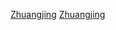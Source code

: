{{Catnav|人物|校友|中等學校校友|臺灣中等學校校友}}

[[Category:臺灣私立技術型高級中等學校校友|Zhuangjing]]
[[Category:新北市私立高級中等學校校友|Zhuangjing]]